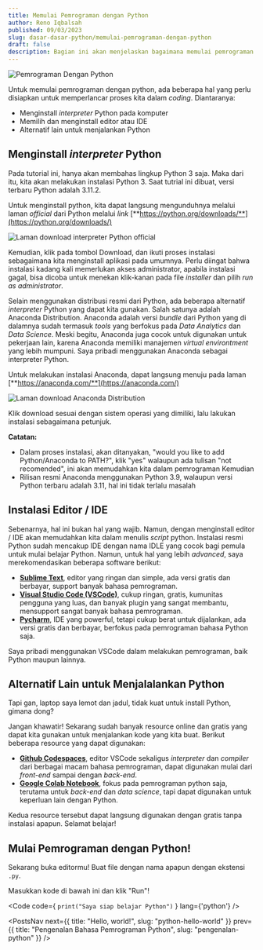 ```yaml
---
title: Memulai Pemrograman dengan Python
author: Reno Iqbalsah
published: 09/03/2023
slug: dasar-dasar-python/memulai-pemrograman-dengan-python
draft: false
description: Bagian ini akan menjelaskan bagaimana memulai pemrograman dengan Python. Yaitu cara menginstall interpreter, memilih editor / Integrated Development Environment (IDE), manajemen virtual environment, dan alternatif aplikasi yang dapat digunakan tanpa instalasi
---
```




![Pemrograman Dengan Python](https://i0.wp.com/idsc.miami.edu/wp-content/uploads/2021/11/Python-image-with-logo-730x350-1.jpg?fit=730%2C349&ssl=1)

Untuk memulai pemrograman dengan python, ada beberapa hal yang perlu disiapkan untuk memperlancar proses kita dalam _coding_.
Diantaranya:
- Menginstall _interpreter_ Python pada komputer
- Memilih dan menginstall editor atau IDE
- Alternatif lain untuk menjalankan Python

## Menginstall _interpreter_ Python

Pada tutorial ini, hanya akan membahas lingkup Python 3 saja. Maka dari itu, kita akan melakukan instalasi Python 3. Saat tutrial ini dibuat, versi terbaru Python adalah 3.11.2.

Untuk menginstall python, kita dapat langsung mengunduhnya melalui laman _official_ dari Python melalui _link_ [**https://python.org/downloads/**](https://python.org/downloads/)

<Image class="in-article-img" src={Python_org} alt="Laman download interpreter Python official"/>


Kemudian, klik pada tombol Download, dan ikuti proses instalasi sebagaimana kita menginstall aplikasi pada umumnya. Perlu diingat bahwa instalasi kadang kali memerlukan akses administrator, 
apabila instalasi gagal, bisa dicoba untuk menekan klik-kanan pada file _installer_ dan pilih _run as administrator_.

Selain menggunakan distribusi resmi dari Python, ada beberapa alternatif _interpreter_ Python yang dapat kita gunakan. Salah satunya 
adalah Anaconda Distribution. Anaconda adalah versi _bundle_ dari Python yang di dalamnya sudah termasuk _tools_ yang berfokus
pada _Data Analytics_ dan _Data Science_. Meski begitu, Anaconda juga cocok untuk digunakan untuk pekerjaan lain, karena Anaconda memiliki
manajemen _virtual environtment_ yang lebih mumpuni. Saya pribadi menggunakan Anaconda sebagai interpreter Python.

Untuk melakukan instalasi Anaconda, dapat langsung menuju pada laman [**https://anaconda.com/**](https://anaconda.com/)

<Image class="in-article-img" src={anaconda_com} alt="Laman download Anaconda Distribution"/>

Klik download sesuai dengan sistem operasi yang dimiliki, lalu lakukan instalasi sebagaimana petunjuk.

**Catatan:**
- Dalam proses instalasi, akan ditanyakan, "would you like to add Python/Anaconda to PATH?", klik "yes" walaupun ada tulisan "not recomended", ini akan memudahkan kita dalam pemrograman Kemudian
- Rilisan resmi Anaconda menggunakan Python 3.9, walaupun versi Python terbaru adalah 3.11, hal ini tidak terlalu masalah

## Instalasi Editor / IDE

Sebenarnya, hal ini bukan hal yang wajib. Namun, dengan menginstall editor / IDE akan memudahkan kita dalam menulis _script_ python.
Instalasi resmi Python sudah mencakup IDE dengan nama IDLE yang cocok bagi pemula untuk mulai belajar Python. Namun, untuk 
hal yang lebih _advanced_, saya merekomendasikan beberapa software berikut:

- [**Sublime Text**](https://www.sublimetext.com/3), editor yang ringan dan simple, ada versi gratis dan berbayar, support banyak bahasa pemrograman.
- [**Visual Studio Code (VSCode)**](https://code.visualstudio.com/download), cukup ringan, gratis, kumunitas pengguna yang luas, dan banyak plugin yang sangat membantu, mensupport sangat banyak bahasa pemrograman.
- [**Pycharm**](https://www.jetbrains.com/pycharm/download/), IDE yang powerful, tetapi cukup berat untuk dijalankan, ada versi gratis dan berbayar, berfokus pada pemrograman bahasa Python saja.

Saya pribadi menggunakan VSCode dalam melakukan pemrograman, baik Python maupun lainnya.


## Alternatif Lain untuk Menjalalankan Python

Tapi gan, laptop saya lemot dan jadul, tidak kuat untuk install Python, gimana dong?

Jangan khawatir! Sekarang sudah banyak resource online dan gratis yang dapat kita gunakan untuk menjalankan kode yang kita buat.
Berikut beberapa resource yang dapat digunakan:

- [**Github Codespaces**](https://github.com/features/codespaces), editor VSCode sekaligus _interpreter_ dan _compiler_ dari berbagai macam bahasa pemrograman, dapat digunakan mulai dari _front-end_ sampai dengan _back-end_.
- [**Google Colab Notebook**](https://colab.research.google.com/), fokus pada pemrograman python saja, terutama untuk _back-end_ dan _data science_, tapi dapat digunakan untuk keperluan lain dengan Python.

Kedua resource tersebut dapat langsung digunakan dengan gratis tanpa instalasi apapun. Selamat belajar!

## Mulai Pemrograman dengan Python!

Sekarang buka editormu! Buat file dengan nama apapun dengan ekstensi `.py`.

Masukkan kode di bawah ini dan klik "Run"!

<Code
  code={
`print("Saya siap belajar Python")`
  }
  lang={'python'}
/>

<PostsNav
  next={{
    title: "Hello, world!",
    slug: "python-hello-world"
  }}
  prev={{
    title: "Pengenalan Bahasa Pemrograman Python",
    slug: "pengenalan-python"
  }}
/>